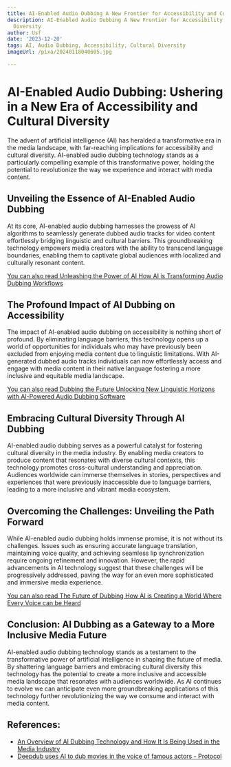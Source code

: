 ```yaml
---
title: AI-Enabled Audio Dubbing A New Frontier for Accessibility and Cultural Diversity
description: AI-Enabled Audio Dubbing A New Frontier for Accessibility and Cultural
  Diversity
author: Usf
date: '2023-12-20'
tags: AI, Audio Dubbing, Accessibility, Cultural Diversity
imageUrl: /pixa/20240118040605.jpg

---
```

# AI-Enabled Audio Dubbing: Ushering in a New Era of Accessibility and Cultural Diversity

The advent of artificial intelligence  (AI) has heralded a transformative era in the  media landscape, with far-reaching implications for accessibility and cultural diversity. AI-enabled audio dubbing technology stands as a particularly compelling example  of this transformative power, holding the potential to revolutionize the way we experience and  interact with media content.

## Unveiling the Essence of AI-Enabled Audio Dubbing

At its core, AI-enabled audio  dubbing harnesses the prowess of AI algorithms to seamlessly  generate dubbed audio tracks for  video content effortlessly bridging linguistic and cultural barriers. This groundbreaking technology empowers media creators  with the ability  to transcend language boundaries, enabling  them to captivate global audiences with localized and culturally resonant content.

[You can also read Unleashing the Power of AI How AI is Transforming Audio Dubbing Workflows](Unleashing%20the%20Power%20of%20AI%20How%20AI%20is%20Transforming%20Audio%20Dubbing%20Workflows)


## The Profound Impact of AI  Dubbing on Accessibility

The impact  of AI-enabled  audio dubbing on accessibility is  nothing short of profound. By eliminating language barriers, this technology opens up a  world of opportunities for individuals who  may have previously been excluded from enjoying media content due to linguistic limitations. With AI-generated dubbed audio tracks individuals can now effortlessly access and  engage with media content  in their native language fostering a more inclusive and equitable media  landscape.

[You can also read Dubbing the  Future Unlocking New Linguistic Horizons with AI-Powered Audio Dubbing Software](Dubbing%20the%20Future%20Unlocking%20New%20Linguistic%20Horizons%20with%20AI-Powered%20Audio%20Dubbing%20Software)


## Embracing Cultural  Diversity Through AI Dubbing

AI-enabled audio dubbing serves as a powerful catalyst for fostering  cultural diversity  in the media industry. By enabling media creators to produce content that resonates with diverse cultural contexts, this technology promotes cross-cultural understanding and appreciation. Audiences worldwide can  immerse themselves in stories, perspectives and experiences  that were previously inaccessible due to language barriers, leading to a more inclusive and vibrant media ecosystem.

## Overcoming the Challenges: Unveiling the Path Forward

While AI-enabled audio dubbing holds  immense promise, it is not without its challenges. Issues such as ensuring  accurate language translation, maintaining voice quality, and achieving seamless lip synchronization require ongoing refinement and innovation. However,  the  rapid advancements in AI technology  suggest that these  challenges will be  progressively addressed, paving the way for an even more sophisticated and immersive  media experience.

[You  can  also read The Future of Dubbing How AI is Creating a World Where Every Voice can  be  Heard](The%20Future%20of%20Dubbing%20How%20AI%20is%20Creating%20a%20World%20Where%20Every%20Voice%20can%20be%20Heard)


## Conclusion: AI Dubbing as a Gateway to a More Inclusive Media Future

AI-enabled audio dubbing technology stands as a testament to the transformative power of artificial intelligence in  shaping the future of media. By shattering language barriers and embracing cultural diversity this technology has the potential  to create  a more inclusive  and accessible media landscape that resonates with audiences worldwide.  As AI continues  to evolve we can anticipate  even more groundbreaking applications of this technology further revolutionizing  the  way we consume and interact with media content.

## References:
- [An Overview of AI Dubbing Technology and How It Is Being Used in the Media Industry](https://wavel.ai/blog/an-overview-of-the-current-state-of-ai-dubbing-technology-and-how-it-is-being-used-in-the-media-industry/)
- [Deepdub uses AI to dub movies in the voice of famous actors - Protocol](https://www.protocol.com/deepdub-ai-dubbing)
